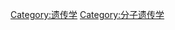 {{Commonscat|Mobile genetic elements}}

[[Category:遗传学|Category:遗传学]]
[[Category:分子遗传学|Category:分子遗传学]]